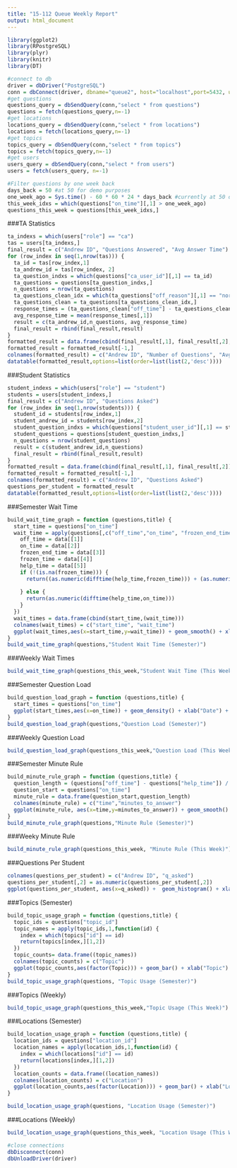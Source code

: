 ```yaml
---
title: "15-112 Queue Weekly Report"
output: html_document
---
```


```r
library(ggplot2)
library(RPostgreSQL)
library(plyr)
library(knitr)
library(DT)
```

```r
#connect to db 
driver = dbDriver("PostgreSQL")
conn = dbConnect(driver, dbname="queue2", host="localhost",port=5432, user="queue",password="supersecret")
#get questions
questions_query = dbSendQuery(conn,"select * from questions")
questions = fetch(questions_query,n=-1)
#get locations
locations_query = dbSendQuery(conn,"select * from locations")
locations = fetch(locations_query,n=-1)
#get topics
topics_query = dbSendQuery(conn,"select * from topics")
topics = fetch(topics_query,n=-1)
#get users
users_query = dbSendQuery(conn,"select * from users")
users = fetch(users_query, n=-1)
```

```r
#Filter questions by one week back 
days_back = 50 #at 50 for demo purposes  
one_week_ago = Sys.time() - 60 * 60 * 24 * days_back #currently at 50 days back for demo purposes
this_week_idxs = which(questions["on_time"][,1] > one_week_ago)
questions_this_week = questions[this_week_idxs,]
```

###TA Statistics 
```r
ta_indexs = which(users["role"] == "ca")
tas = users[ta_indexs,]
final_result = c("Andrew ID", "Questions Answered", "Avg Answer Time")
for (row_index in seq(1,nrow(tas))) {
  ta_id = tas[row_index,1]
  ta_andrew_id = tas[row_index, 2]
  ta_question_indxs = which(questions["ca_user_id"][,1] == ta_id)
  ta_questions = questions[ta_question_indxs,]
  n_questions = nrow(ta_questions)
  ta_questions_clean_idx = which(ta_questions["off_reason"][,1] == "normal")
  ta_questions_clean = ta_questions[ta_questions_clean_idx,]
  response_times = (ta_questions_clean["off_time"] - ta_questions_clean["help_time"]) / 60
  avg_response_time = mean(response_times[,1])
  result = c(ta_andrew_id,n_questions, avg_response_time)
  final_result = rbind(final_result,result)
}
formatted_result = data.frame(cbind(final_result[,1], final_result[,2], final_result[,3]))
formatted_result = formatted_result[-1,]
colnames(formatted_result) = c("Andrew ID", "Number of Questions", "Avg Answer Time (Mins)")
datatable(formatted_result,options=list(order=list(list(2,'desc'))))
```


###Student Statistics 
```r
student_indexs = which(users["role"] == "student")
students = users[student_indexs,]
final_result = c("Andrew ID", "Questions Asked")
for (row_index in seq(1,nrow(students))) {
  student_id = students[row_index,1]
  student_andrew_id = students[row_index,2]
  student_question_indxs = which(questions["student_user_id"][,1] == student_id)
  student_questions = questions[student_question_indxs,]
  n_questions = nrow(student_questions)
  result = c(student_andrew_id,n_questions)
  final_result = rbind(final_result,result)
}
formatted_result = data.frame(cbind(final_result[,1], final_result[,2]))
formatted_result = formatted_result[-1,]
colnames(formatted_result) = c("Andrew ID", "Questions Asked")
questions_per_student = formatted_result
datatable(formatted_result,options=list(order=list(list(2,'desc'))))
```

###Semester Wait Time 
```r
build_wait_time_graph = function (questions,title) {
  start_time = questions["on_time"]
  wait_time = apply(questions[,c("off_time","on_time", "frozen_end_time", "frozen_time","help_time")],1, function (data) {
    off_time = data[[1]]
    on_time = data[[2]]
    frozen_end_time = data[[3]]
    frozen_time = data[[4]]
    help_time = data[[5]]
    if (!(is.na(frozen_time))) {
      return((as.numeric(difftime(help_time,frozen_time))) + (as.numeric(difftime(frozen_time,on_time))))
      
    } else {
      return(as.numeric(difftime(help_time,on_time)))
    }
  })
  wait_times = data.frame(cbind(start_time,(wait_time)))
  colnames(wait_times) = c("start_time", "wait_time")
  ggplot(wait_times,aes(x=start_time,y=wait_time)) + geom_smooth() + xlab("Question Date") + ylab("Wait Time (mins)") + ggtitle(title) 
}
build_wait_time_graph(questions,"Student Wait Time (Semester)")
```

###Weekly Wait Times 
```r
build_wait_time_graph(questions_this_week,"Student Wait Time (This Week)")
```

###Semester Question Load 
```r
build_question_load_graph = function (questions,title) {
  start_times = questions["on_time"]
  ggplot(start_times,aes(x=on_time)) + geom_density() + xlab("Date") + ylab("Density") + ggtitle(title) 
}
build_question_load_graph(questions,"Question Load (Semester)")
```

###Weekly Question Load 
```r
build_question_load_graph(questions_this_week,"Question Load (This Week)")
```

###Semester Minute Rule 
```r
build_minute_rule_graph = function (questions,title) {
  question_length = (questions["off_time"] - questions["help_time"]) / 60
  question_start = questions["on_time"]
  minute_rule = data.frame(question_start,question_length)
  colnames(minute_rule) = c("time","minutes_to_answer")
  ggplot(minute_rule, aes(x=time,y=minutes_to_answer)) + geom_smooth()  + xlab("Date") + ylab("Time to Answer") + ggtitle(title)
}
build_minute_rule_graph(questions,"Minute Rule (Semester)")
```

###Weeky Minute Rule 
```r
build_minute_rule_graph(questions_this_week, "Minute Rule (This Week)")
```

###Questions Per Student 
```r
colnames(questions_per_student) = c("Andrew ID", "q_asked")
questions_per_student[,2] = as.numeric(questions_per_student[,2])
ggplot(questions_per_student, aes(x=q_asked)) +  geom_histogram() + xlab("Questions Asked Per Student") + ylab("Count") + ggtitle("Questions Per Student")
```

###Topics (Semester)
```r
build_topic_usage_graph = function (questions,title) {
  topic_ids = questions["topic_id"]
  topic_names = apply(topic_ids,1,function(id) {
    index = which(topics["id"] == id)
    return(topics[index,][1,2])
  })
  topic_counts= data.frame((topic_names))
  colnames(topic_counts) = c("Topic")
  ggplot(topic_counts,aes(factor(Topic))) + geom_bar() + xlab("Topic") + ylab("Count") + ggtitle(title) + theme(axis.text.x = element_text(angle = 90, hjust = 1)) 
}
build_topic_usage_graph(questions, "Topic Usage (Semester)")
```

###Topics (Weekly)
```r
build_topic_usage_graph(questions_this_week,"Topic Usage (This Week)")
```

###Locations (Semester)
```r
build_location_usage_graph = function (questions,title) {
  location_ids = questions["location_id"]
  location_names = apply(location_ids,1,function(id) {
    index = which(locations["id"] == id)
    return(locations[index,][1,2])
  })
  location_counts = data.frame((location_names))
  colnames(location_counts) = c("Location")
  ggplot(location_counts,aes(factor(Location))) + geom_bar() + xlab("Location") + ylab("Count") + ggtitle(title) + theme(axis.text.x = element_text(angle = 90, hjust = 1)) 
}

build_location_usage_graph(questions, "Location Usage (Semester)")
```


###Locations (Weekly)
```r
build_location_usage_graph(questions_this_week, "Location Usage (This Week)")
```









```r
#close connections 
dbDisconnect(conn)
dbUnloadDriver(driver)
```